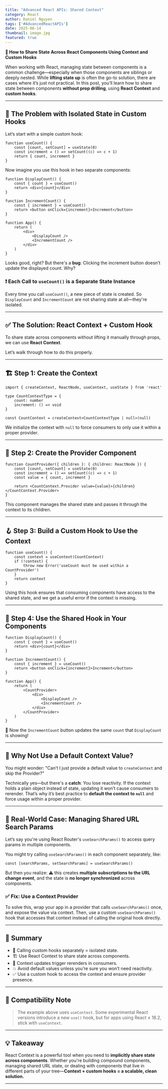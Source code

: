 ```yaml
---
title: "Advanced React APIs: Shared Context"
category: React
author: Daniel Nguyen
tags: ['#AdvancedReactAPIs']
date: 2025-06-14
thumbnail: image.jpg
featured: true
---
```


**🧠 How to Share State Across React Components Using Context and Custom Hooks**

When working with React, managing state between components is a common challenge—especially when those components are siblings or deeply nested. While **lifting state up** is often the go-to solution, there are cases where it’s just not practical. In this post, you’ll learn how to share state between components **without prop drilling**, using **React Context** and **custom hooks**.

---

## 🚫 The Problem with Isolated State in Custom Hooks

Let’s start with a simple custom hook:

```tsx
function useCount() {
	const [count, setCount] = useState(0)
	const increment = () => setCount((c) => c + 1)
	return { count, increment }
}
```

Now imagine you use this hook in two separate components:

```tsx
function DisplayCount() {
	const { count } = useCount()
	return <div>{count}</div>
}

function IncrementCount() {
	const { increment } = useCount()
	return <button onClick={increment}>Increment</button>
}

function App() {
	return (
		<div>
			<DisplayCount />
			<IncrementCount />
		</div>
	)
}
```

Looks good, right? But there's a **bug**: Clicking the increment button doesn’t update the displayed count. Why?

### ❗ Each Call to `useCount()` is a Separate State Instance

Every time you call `useCount()`, a new piece of state is created. So `DisplayCount` and `IncrementCount` are not sharing state at all—they're isolated.

---

## ✅ The Solution: React Context + Custom Hook

To share state across components without lifting it manually through props, we can use **React Context**.

Let’s walk through how to do this properly.

---

## 🏗️ Step 1: Create the Context

```tsx
import { createContext, ReactNode, useContext, useState } from 'react'

type CountContextType = {
	count: number
	increment: () => void
}

const CountContext = createContext<CountContextType | null>(null)
```

We initialize the context with `null` to force consumers to only use it within a proper provider.

---

## 🧩 Step 2: Create the Provider Component

```tsx
function CountProvider({ children }: { children: ReactNode }) {
	const [count, setCount] = useState(0)
	const increment = () => setCount((c) => c + 1)
	const value = { count, increment }

	return <CountContext.Provider value={value}>{children}</CountContext.Provider>
}
```

This component manages the shared state and passes it through the context to its children.

---

## 🪝 Step 3: Build a Custom Hook to Use the Context

```tsx
function useCount() {
	const context = useContext(CountContext)
	if (!context) {
		throw new Error('useCount must be used within a CountProvider')
	}
	return context
}
```

Using this hook ensures that consuming components have access to the shared state, and we get a useful error if the context is missing.

---

## 🧱 Step 4: Use the Shared Hook in Your Components

```tsx
function DisplayCount() {
	const { count } = useCount()
	return <div>{count}</div>
}

function IncrementCount() {
	const { increment } = useCount()
	return <button onClick={increment}>Increment</button>
}

function App() {
	return (
		<CountProvider>
			<div>
				<DisplayCount />
				<IncrementCount />
			</div>
		</CountProvider>
	)
}
```

🎉 Now the `IncrementCount` button updates the same `count` that `DisplayCount` is showing!

---

## 🧠 Why Not Use a Default Context Value?

You might wonder: "Can’t I just provide a default value to `createContext` and skip the Provider?"

Technically yes—but there's a **catch**: You lose reactivity. If the context holds a plain object instead of state, updating it won’t cause consumers to rerender. That’s why it’s best practice to **default the context to `null`** and force usage within a proper provider.

---

## 🧭 Real-World Case: Managing Shared URL Search Params

Let’s say you're using React Router's `useSearchParams()` to access query params in multiple components.

You might try calling `useSearchParams()` in each component separately, like:

```tsx
const [searchParams, setSearchParams] = useSearchParams()
```

But then you realize: ⚠️ this creates **multiple subscriptions to the URL change event**, and the state is **no longer synchronized** across components.

### ✅ Fix: Use a Context Provider

To solve this, wrap your app in a provider that calls `useSearchParams()` once, and expose the value via context. Then, use a custom `useSearchParams()` hook that accesses that context instead of calling the original hook directly.

---

## 🧩 Summary

* 🧪 Calling custom hooks separately = isolated state.
* 🏗️ Use React Context to share state across components.
* 🔁 Context updates trigger rerenders in consumers.
* 💥 Avoid default values unless you’re sure you won’t need reactivity.
* ✅ Use a custom hook to access the context and ensure provider presence.

---

## 🧪 Compatibility Note

> The example above uses `useContext`. Some experimental React versions introduce a new `use()` hook, but for apps using React ≤ 18.2, stick with `useContext`.

---

## 💡 Takeaway

React Context is a powerful tool when you need to **implicitly share state across components**. Whether you're building compound components, managing shared URL state, or dealing with components that live in different parts of your tree—**Context + custom hooks = a scalable, clean solution.**

---
